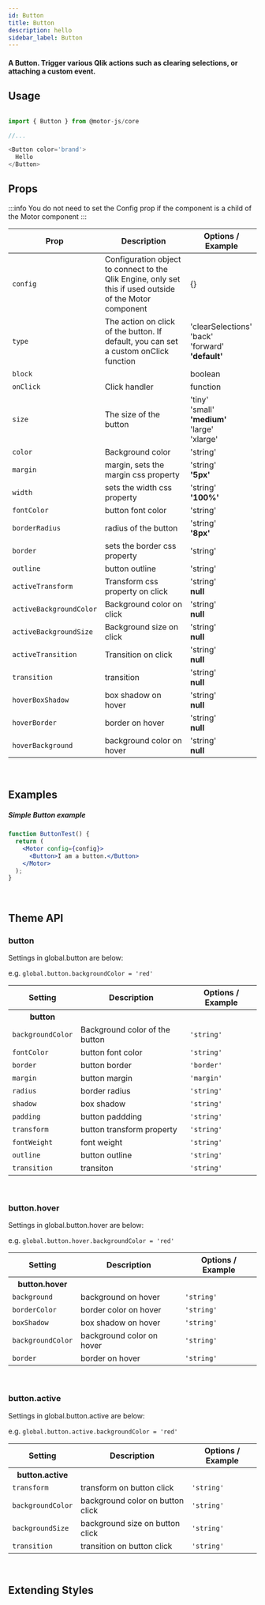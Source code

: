```yaml
---
id: Button
title: Button
description: hello
sidebar_label: Button
---
```


#### A Button. Trigger various Qlik actions such as clearing selections, or attaching a custom event.

## Usage

```javascript

import { Button } from @motor-js/core

//...

<Button color='brand'>
  Hello
</Button>

```

## Props

:::info
You do not need to set the Config prop if the component is a child of the Motor component
:::

<table>
  <thead>
    <tr>
      <th>Prop</th>
      <th>Description</th>
      <th>Options / Example</th>
    </tr>
  </thead>
  <tbody>
    <tr>
      <td>
        <code>config</code>
      </td>
      <td>
        Configuration object to connect to the Qlik Engine, only set this if
        used outside of the Motor component
      </td>
      <td>{}</td>
    </tr>
    <tr>
      <td>
        <code>type</code>
      </td>
      <td>
        The action on click of the button. If default, you can set a custom
        onClick function
      </td>
      <td>
        'clearSelections'
        <br />
        'back'
        <br />
        'forward'
        <br />
        <b>'default'</b>
      </td>
    </tr>
    <tr>
      <td>
        <code>block</code>
      </td>
      <td></td>
      <td>boolean</td>
    </tr>
    <tr>
      <td>
        <code>onClick</code>
      </td>
      <td>Click handler</td>
      <td>function</td>
    </tr>
    <tr>
      <td>
        <code>size</code>
      </td>
      <td>The size of the button</td>
      <td>
        'tiny'
        <br />
        'small'
        <br />
        <b>'medium'</b>
        <br />
        'large'
        <br />
        'xlarge'
      </td>
    </tr>
    <tr>
      <td>
        <code>color</code>
      </td>
      <td>Background color</td>
      <td>'string'</td>
    </tr>
    <tr>
      <td>
        <code>margin</code>
      </td>
      <td>margin, sets the margin css property</td>
      <td>
        'string'
        <br /> <b>'5px'</b>
      </td>
    </tr>
    <tr>
      <td>
        <code>width</code>
      </td>
      <td>sets the width css property</td>
      <td>
        'string'
        <br /> <b>'100%'</b>
      </td>
    </tr>
    <tr>
      <td>
        <code>fontColor</code>
      </td>
      <td>button font color</td>
      <td>'string'</td>
    </tr>
    <tr>
      <td>
        <code>borderRadius</code>
      </td>
      <td>radius of the button</td>
      <td>
        'string'
        <br /> <b>'8px'</b>
      </td>
    </tr>
    <tr>
      <td>
        <code>border</code>
      </td>
      <td>sets the border css property</td>
      <td>'string'</td>
    </tr>
    <tr>
      <td>
        <code>outline</code>
      </td>
      <td>button outline</td>
      <td>'string'</td>
    </tr>
    <tr>
      <td>
        <code>activeTransform</code>
      </td>
      <td>Transform css property on click</td>
      <td>
        'string'
        <br /> <b>null</b>
      </td>
    </tr>
    <tr>
      <td>
        <code>activeBackgroundColor</code>
      </td>
      <td>Background color on click</td>
      <td>
        'string'
        <br /> <b>null</b>
      </td>
    </tr>
    <tr>
      <td>
        <code>activeBackgroundSize</code>
      </td>
      <td>Background size on click</td>
      <td>
        'string'
        <br />
        <b>null</b>
      </td>
    </tr>
    <tr>
      <td>
        <code>activeTransition</code>
      </td>
      <td>Transition on click</td>
      <td>
        'string'
        <br /> <b>null</b>
      </td>
    </tr>
    <tr>
      <td>
        <code>transition</code>
      </td>
      <td>transition</td>
      <td>
        'string'
        <br />
        <b>null</b>
      </td>
    </tr>
    <tr>
      <td>
        <code>hoverBoxShadow</code>
      </td>
      <td>box shadow on hover</td>
      <td>
        'string'
        <br />
        <b>null</b>
      </td>
    </tr>
    <tr>
      <td>
        <code>hoverBorder</code>
      </td>
      <td>border on hover</td>
      <td>
        'string'
        <br />
        <b>null</b>
      </td>
    </tr>
    <tr>
      <td>
        <code>hoverBackground</code>
      </td>
      <td>background color on hover</td>
      <td>
        'string'
        <br />
        <b>null</b>
      </td>
    </tr>
  </tbody>
</table>

<br />

## Examples

##### Simple Button example

```jsx live
function ButtonTest() {
  return (
    <Motor config={config}>
      <Button>I am a button.</Button>
    </Motor>
  );
}
```

<br />

## Theme API

### button

Settings in global.button are below:

e.g. <code>global.button.backgroundColor = 'red'</code>

<table>
  <thead>
    <tr>
      <th>Setting</th>
      <th>Description</th>
      <th>Options / Example</th>
    </tr>
  </thead>
  <tbody>
    <tr>
      <th>button</th>
    </tr>
    <tr>
      <td>
        <code>backgroundColor</code>
      </td>
      <td>Background color of the button</td>
      <td>
        <code>'string'</code>
      </td>
    </tr>
    <tr>
      <td>
        <code>fontColor</code>
      </td>
      <td>button font color</td>
      <td>
        <code>'string'</code>
      </td>
    </tr>
    <tr>
      <td>
        <code>border</code>
      </td>
      <td>button border </td>
      <td>
        <code>'border'</code>
      </td>
    </tr>
    <tr>
      <td>
        <code>margin</code>
      </td>
      <td>button margin</td>
      <td>
        <code>'margin'</code>
      </td>
    </tr>
    <tr>
      <td>
        <code>radius</code>
      </td>
      <td>border radius</td>
      <td>
        <code>'string'</code>
      </td>
    </tr>
    <tr>
      <td>
        <code>shadow</code>
      </td>
      <td>box shadow</td>
      <td>
        <code>'string'</code>
      </td>
    </tr>
    <tr>
      <td>
        <code>padding</code>
      </td>
      <td>button paddding</td>
      <td>
        <code>'string'</code>
      </td>
    </tr>
    <tr>
      <td>
        <code>transform</code>
      </td>
      <td>button transform property</td>
      <td>
        <code>'string'</code>
      </td>
    </tr>
    <tr>
      <td>
        <code>fontWeight</code>
      </td>
      <td>font weight</td>
      <td>
        <code>'string'</code>
      </td>
    </tr>
    <tr>
      <td>
        <code>outline</code>
      </td>
      <td>button outline</td>
      <td>
        <code>'string'</code>
      </td>
    </tr>
    <tr>
      <td>
        <code>transition</code>
      </td>
      <td>transiton</td>
      <td>
        <code>'string'</code>
      </td>
    </tr>
  </tbody>
</table>

<br />

### button.hover

Settings in global.button.hover are below:

e.g. <code>global.button.hover.backgroundColor = 'red'</code>

<table>
  <thead>
    <tr>
      <th>Setting</th>
      <th>Description</th>
      <th>Options / Example</th>
    </tr>
  </thead>
  <tbody>
    <tr>
      <th>button.hover</th>
    </tr>
    <tr>
      <td>
        <code>background</code>
      </td>
      <td>background on hover</td>
      <td>
        <code>'string'</code>
      </td>
    </tr>
    <tr>
      <td>
        <code>borderColor</code>
      </td>
      <td>border color on hover</td>
      <td>
        <code>'string'</code>
      </td>
    </tr>
    <tr>
      <td>
        <code>boxShadow</code>
      </td>
      <td>box shadow on hover</td>
      <td>
        <code>'string'</code>
      </td>
    </tr>
    <tr>
      <td>
        <code>backgroundColor</code>
      </td>
      <td>background color on hover</td>
      <td>
        <code>'string'</code>
      </td>
    </tr>
    <tr>
      <td>
        <code>border</code>
      </td>
      <td>border on hover</td>
      <td>
        <code>'string'</code>
      </td>
    </tr>
  </tbody>
</table>

<br />

### button.active

Settings in global.button.active are below:

e.g. <code>global.button.active.backgroundColor = 'red'</code>

<table>
  <thead>
    <tr>
      <th>Setting</th>
      <th>Description</th>
      <th>Options / Example</th>
    </tr>
  </thead>
  <tbody>
    <tr>
      <th>button.active</th>
    </tr>
    <tr>
      <td>
        <code>transform</code>
      </td>
      <td>transform on button click</td>
      <td>
        <code>'string'</code>
      </td>
    </tr>
    <tr>
      <td>
        <code>backgroundColor</code>
      </td>
      <td>background color on button click</td>
      <td>
        <code>'string'</code>
      </td>
    </tr>
    <tr>
      <td>
        <code>backgroundSize</code>
      </td>
      <td>background size on button click</td>
      <td>
        <code>'string'</code>
      </td>
    </tr>
    <tr>
      <td>
        <code>transition</code>
      </td>
      <td>transition on button click</td>
      <td>
        <code>'string'</code>
      </td>
    </tr>
  </tbody>
</table>

<br />

## Extending Styles

<br />

